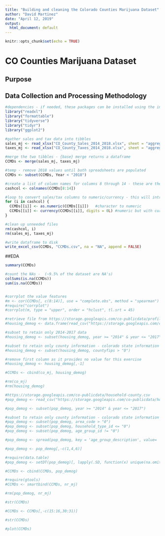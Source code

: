---
title: "Building and cleaning the Colorado Counties Marijuana Dataset"
author: "David Martinez"
date: "April 12, 2019"
output:
  html_document: default
---

```{r setup, include=FALSE}
knitr::opts_chunk$set(echo = TRUE)
```
# CO Counties Marijuana Dataset<br>

## Purpose

## Data Collection and Processing Methodology<br>




```{r message=FALSE, warning=FALSE}
#dependencies - if needed, these packages can be installed using the install.packages() function
library("readxl")
library("formattable")
library("tidyverse")
library("tidyr")
library("ggplot2")
```

```{r}
#gather sales and tax data into tibbles
sales_mj <- read_xlsx("CO_County_Sales_2014_2018.xlsx", sheet = "aggregate", range = NULL, col_names = TRUE)
taxes_mj <- read_xlsx("CO_County_Taxes_2014_2018.xlsx", sheet = "aggregate", range = NULL, col_names = TRUE)

#merge the two tibbles - {base} merge returns a dataframe
CCMDs <- merge(sales_mj, taxes_mj)

#temp - remove 2018 values until both spreadsheets are populated
CCMDs <- subset(CCMDs, Year < "2018")

#create a list of column names for columns 8 through 14 - these are the columns related to sales and taxes
cashcol <- colnames(CCMDs[8:14])

#loop to convert sales/tax columns to numeric/currency - this will introduce NAs for each of the 7 columns (resulting in a warning for each column)
for (i in cashcol) {
  CCMDs[[i]] <- as.numeric(CCMDs[[i]])   #character to numeric
  CCMDs[[i]] <- currency(CCMDs[[i]], digits = 0L) #numeric but with currency symbology
}

#clean up unneeded files
rm(cashcol, i)
rm(sales_mj, taxes_mj)

#write dataframe to disk
write_excel_csv(CCMDs, "CCMDs.csv", na = "NA", append = FALSE)

```


##EDA
```{r}
summary(CCMDs)

#count the NAs -  (~9.5% of the dataset are NA's)
colSums(is.na(CCMDs))
sum(is.na(CCMDs))


#corrplot the value features
#m <- cor(CCMDs[, c(8:14)], use = "complete.obs", method = "spearman")
#require("corrplot")
#corrplot(m, type = "upper", order = "hclust", tl.srt = 45)

```


```{r}
#retrieve file from https://storage.googleapis.com/co-publicdata/profiles-county.csv
#housing_demog <- data.frame(read_csv("https://storage.googleapis.com/co-publicdata/profiles-county.csv", col_names = TRUE, col_types = NULL))

#subset to retain only 2014-2017 data
#housing_demog <- subset(housing_demog, year >= "2014" & year <= "2017")

#subset to retain only county information - colorado state information is stripped out
#housing_demog <- subset(housing_demog, countyfips > "0")

#remove first column as it provides no value for this exercise
#housing_demog <- housing_demog[,-1]

#CCMDs <- cbind(co_mj, housing_demog)

#rm(co_mj)
#rm(housing_demog)

```

```{r}
#https://storage.googleapis.com/co-publicdata/household-county.csv
#pop_demog <- read_csv("https://storage.googleapis.com/co-publicdata/household-county.csv", col_names = TRUE, col_types = NULL)

#pop_demog <- subset(pop_demog, year >= "2014" & year <= "2017")

#subset to retain only county information - colorado state information is stripped out
#pop_demog <- subset(pop_demog, area_code > "0")
#pop_demog <- subset(pop_demog, household_type_id <= "0")
#pop_demog <- subset(pop_demog, age_group_id != "0")

#pop_demog <- spread(pop_demog, key = 'age_group_description', value= 'total_households')

#pop_demog <- pop_demog[,-c(1,4,6)]

#require(data.table)
#pop_demog <- setDT(pop_demog)[, lapply(.SD, function(x) unique(na.omit(x))), by = "area_code"]

#CCMDs <- cbind(CCMDs, pop_demog)

#require(gtools)
#CCMDs <- smartbind(CCMDs, nr_mj)

#rm(pop_demog, nr_mj)

```

```{r}

#str(CCMDs)

#CCMDs <- CCMDs[,-c(15:16,30:31)]

#str(CCMDs)

#plot(CCMDs)
```




